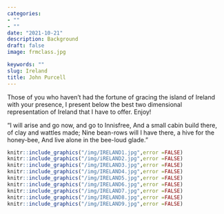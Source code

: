 ```yaml
---
categories:  
- ""    
- ""
date: "2021-10-21"
description: Background 
draft: false
image: frmclass.jpg 

keywords: ""
slug: Ireland
title: John Purcell
---
```


Those of you who haven't had the fortune of gracing the island of Ireland with your presence, I present below the best two dimensional representation of Ireland that I have to offer. Enjoy!

"I will arise and go now, and go to Innisfree, 
And a small cabin build there, of clay and wattles made; 
Nine bean-rows will I have there, a hive for the honey-bee, 
And live alone in the bee-loud glade."

```r
knitr::include_graphics("/img/IRELAND1.jpg",error =FALSE)
knitr::include_graphics("/img/iRELAND2.jpg",error =FALSE)
knitr::include_graphics("/img/IRELAND3.jpg",error =FALSE)
knitr::include_graphics("/img/IRELAND4.jpg",error =FALSE)
knitr::include_graphics("/img/IRELAND5.jpg",error =FALSE)
knitr::include_graphics("/img/IRELAND6.jpg",error =FALSE)
knitr::include_graphics("/img/IRELAND7.jpg",error =FALSE)
knitr::include_graphics("/img/IRELAND8.jpg",error =FALSE)
knitr::include_graphics("/img/IRELAND9.jpg",error =FALSE)
```